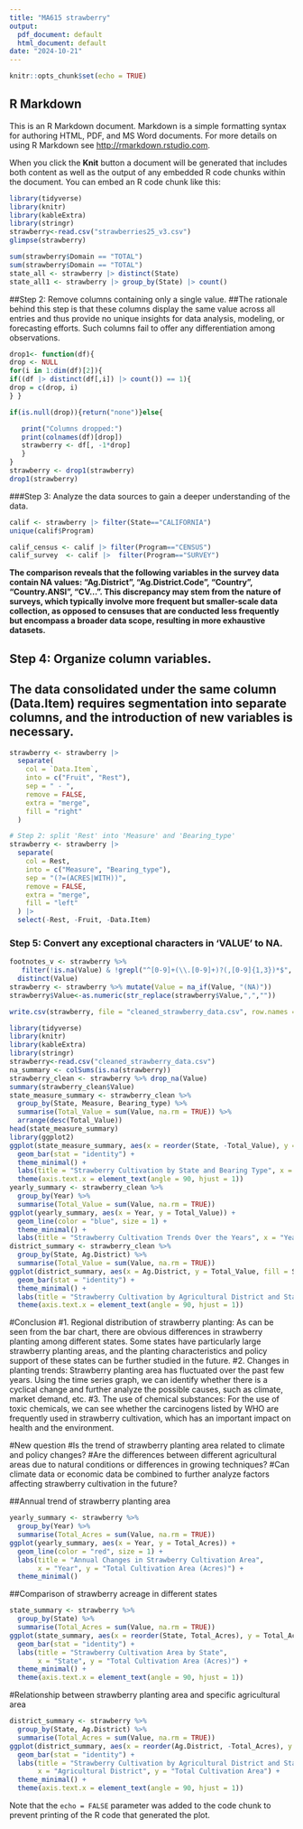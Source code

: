 ```yaml
---
title: "MA615 strawberry"
output:
  pdf_document: default
  html_document: default
date: "2024-10-21"
---
```


```r
knitr::opts_chunk$set(echo = TRUE)
```

## R Markdown

This is an R Markdown document. Markdown is a simple formatting syntax for authoring HTML, PDF, and MS Word documents. For more details on using R Markdown see <http://rmarkdown.rstudio.com>.

When you click the **Knit** button a document will be generated that includes both content as well as the output of any embedded R code chunks within the document. You can embed an R code chunk like this:

```r
library(tidyverse)
library(knitr)  
library(kableExtra)
library(stringr)
strawberry<-read.csv("strawberries25_v3.csv")
glimpse(strawberry)
```

```r
sum(strawberry$Domain == "TOTAL")
sum(strawberry$Domain == "TOTAL")
state_all <- strawberry |> distinct(State)
state_all1 <- strawberry |> group_by(State) |> count()
```

##Step 2: Remove columns containing only a single value.
##The rationale behind this step is that these columns display the same value across all entries and thus provide no unique insights for data analysis, modeling, or forecasting efforts. Such columns fail to offer any differentiation among observations.
```r
drop1<- function(df){
drop <- NULL
for(i in 1:dim(df)[2]){
if((df |> distinct(df[,i]) |> count()) == 1){
drop = c(drop, i)
} }

if(is.null(drop)){return("none")}else{

   print("Columns dropped:")
   print(colnames(df)[drop])
   strawberry <- df[, -1*drop]
   }
}
strawberry <- drop1(strawberry)
drop1(strawberry)
```
###Step 3: Analyze the data sources to gain a deeper understanding of the data.
```r
calif <- strawberry |> filter(State=="CALIFORNIA")
unique(calif$Program)
```

```r
calif_census <- calif |> filter(Program=="CENSUS")
calif_survey  <- calif |>  filter(Program=="SURVEY")
```
**The comparison reveals that the following variables in the survey data contain NA values: "Ag.District", "Ag.District.Code", "Country", "Country.ANSI", "CV...". This discrepancy may stem from the nature of surveys, which typically involve more frequent but smaller-scale data collection, as opposed to censuses that are conducted less frequently but encompass a broader data scope, resulting in more exhaustive datasets.**

## Step 4: Organize column variables.
## The data consolidated under the same column (Data.Item) requires segmentation into separate columns, and the introduction of new variables is necessary.
```r
strawberry <- strawberry |>
  separate(
    col = `Data.Item`,           
    into = c("Fruit", "Rest"),   
    sep = " - ",                 
    remove = FALSE,              
    extra = "merge",             
    fill = "right"               
  )

# Step 2: split 'Rest' into 'Measure' and 'Bearing_type'
strawberry <- strawberry |>
  separate(
    col = Rest,
    into = c("Measure", "Bearing_type"),  
    sep = "(?=(ACRES|WITH))",   
    remove = FALSE,                     
    extra = "merge",                      
    fill = "left"          
  ) |>
  select(-Rest, -Fruit, -Data.Item) 
```

### Step 5: Convert any exceptional characters in 'VALUE' to NA.
```r
footnotes_v <- strawberry %>%
   filter(!is.na(Value) & !grepl("^[0-9]+(\\.[0-9]+)?(,[0-9]{1,3})*$", Value)) %>%  
  distinct(Value)
strawberry <- strawberry %>% mutate(Value = na_if(Value, "(NA)"))
strawberry$Value<-as.numeric(str_replace(strawberry$Value,",",""))
```

```r
write.csv(strawberry, file = "cleaned_strawberry_data.csv", row.names = FALSE)
```

```r
library(tidyverse)
library(knitr)  
library(kableExtra)
library(stringr)
strawberry<-read.csv("cleaned_strawberry_data.csv")
na_summary <- colSums(is.na(strawberry))
strawberry_clean <- strawberry %>% drop_na(Value)
summary(strawberry_clean$Value)
state_measure_summary <- strawberry_clean %>%
  group_by(State, Measure, Bearing_type) %>%
  summarise(Total_Value = sum(Value, na.rm = TRUE)) %>%
  arrange(desc(Total_Value))
head(state_measure_summary)
library(ggplot2)
ggplot(state_measure_summary, aes(x = reorder(State, -Total_Value), y = Total_Value, fill = Bearing_type)) +
  geom_bar(stat = "identity") +
  theme_minimal() +
  labs(title = "Strawberry Cultivation by State and Bearing Type", x = "State", y = "Total Value") +
  theme(axis.text.x = element_text(angle = 90, hjust = 1))
yearly_summary <- strawberry_clean %>%
  group_by(Year) %>%
  summarise(Total_Value = sum(Value, na.rm = TRUE))
ggplot(yearly_summary, aes(x = Year, y = Total_Value)) +
  geom_line(color = "blue", size = 1) +
  theme_minimal() +
  labs(title = "Strawberry Cultivation Trends Over the Years", x = "Year", y = "Total Value")
district_summary <- strawberry_clean %>%
  group_by(State, Ag.District) %>%
  summarise(Total_Value = sum(Value, na.rm = TRUE))
ggplot(district_summary, aes(x = Ag.District, y = Total_Value, fill = State)) +
  geom_bar(stat = "identity") +
  theme_minimal() +
  labs(title = "Strawberry Cultivation by Agricultural District and State", x = "Ag. District", y = "Total Value") +
  theme(axis.text.x = element_text(angle = 90, hjust = 1))
```
#Conclusion
#1. Regional distribution of strawberry planting: As can be seen from the bar chart, there are obvious differences in strawberry planting among different states. Some states have particularly large strawberry planting areas, and the planting characteristics and policy support of these states can be further studied in the future.
#2. Changes in planting trends: Strawberry planting area has fluctuated over the past few years. Using the time series graph, we can identify whether there is a cyclical change and further analyze the possible causes, such as climate, market demand, etc.
#3. The use of chemical substances: For the use of toxic chemicals, we can see whether the carcinogens listed by WHO are frequently used in strawberry cultivation, which has an important impact on health and the environment.



#New question
#Is the trend of strawberry planting area related to climate and policy changes?
#Are the differences between different agricultural areas due to natural conditions or differences in growing techniques?
#Can climate data or economic data be combined to further analyze factors affecting strawberry cultivation in the future?



##Annual trend of strawberry planting area
```r
yearly_summary <- strawberry %>%
  group_by(Year) %>%
  summarise(Total_Acres = sum(Value, na.rm = TRUE))
ggplot(yearly_summary, aes(x = Year, y = Total_Acres)) +
  geom_line(color = "red", size = 1) +
  labs(title = "Annual Changes in Strawberry Cultivation Area",
       x = "Year", y = "Total Cultivation Area (Acres)") +
  theme_minimal()
```


##Comparison of strawberry acreage in different states
```r
state_summary <- strawberry %>%
  group_by(State) %>%
  summarise(Total_Acres = sum(Value, na.rm = TRUE))
ggplot(state_summary, aes(x = reorder(State, Total_Acres), y = Total_Acres, fill = State)) +
  geom_bar(stat = "identity") +
  labs(title = "Strawberry Cultivation Area by State",
       x = "State", y = "Total Cultivation Area (Acres)") +
  theme_minimal() +
  theme(axis.text.x = element_text(angle = 90, hjust = 1))
```



#Relationship between strawberry planting area and specific agricultural area
```r
district_summary <- strawberry %>%
  group_by(State, Ag.District) %>%
  summarise(Total_Acres = sum(Value, na.rm = TRUE))
ggplot(district_summary, aes(x = reorder(Ag.District, -Total_Acres), y = Total_Acres, fill = State)) +
  geom_bar(stat = "identity") +
  labs(title = "Strawberry Cultivation by Agricultural District and State",
       x = "Agricultural District", y = "Total Cultivation Area") +
  theme_minimal() +
  theme(axis.text.x = element_text(angle = 90, hjust = 1))
```


Note that the `echo = FALSE` parameter was added to the code chunk to prevent printing of the R code that generated the plot.
